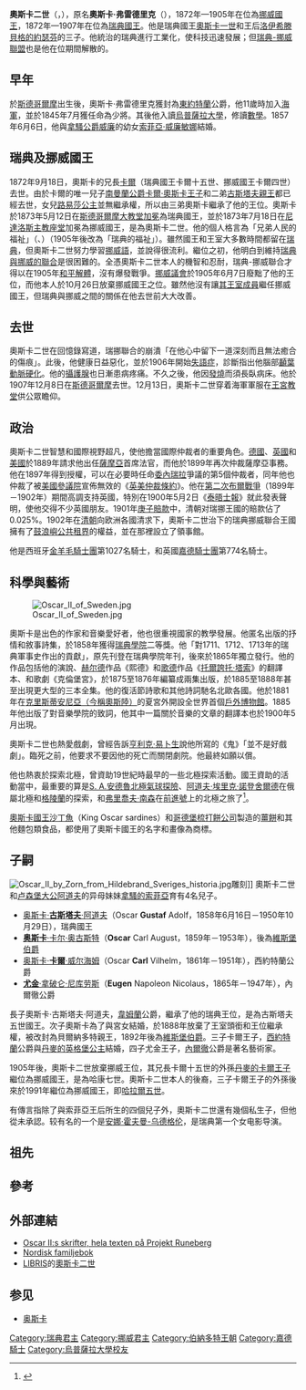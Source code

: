 {{noteTA
|1=zh:貝爾納多特; zh-hant:伯納多特
}}
{{Infobox Royalty
| name         = 奧斯卡二世
| image        = King Oscar II of Sweden in uniform.png
| caption      = 奧斯卡二世
| succession   = [[瑞典君主列表|瑞典國王]]
| reign        = 1872年9月18日-1907年12月8日（{{age in years and days|1872|9|18|1907|12|8|age=no}}）
| predecessor  = [[卡爾十五世|卡爾十五世]]
| successor    = [[古斯塔夫五世|古斯塔夫五世]]
| coronation   = 1873年5月12日
| succession1  = [[挪威君主列表|挪威國王]]
| reign1       = 1872年9月18日-1905年10月26日（{{age in years and days|1872|9|18|1905|10|26|age=no}}）
| predecessor1 = [[卡爾十五世|卡爾四世]]
| successor1   = [[哈康七世|哈康七世]]
| coronation1  = 1873年7月18日
| birth_date   = {{Birth date|1829|1|21|df=y}}
| birth_place  = {{flagicon image|Swedish and Norwegian merchant flag 1818-1844.svg}} [[瑞典-挪威|瑞典]][[斯德哥爾摩王宮|斯德哥爾摩王宮]]
| death_date   = {{death date and age|1907|12|8|1829|1|21|df=y}}
| death_place  = {{SWE}}[[斯德哥爾摩王宮|斯德哥爾摩王宮]]
| burial_date  = 1907年12月19日
| burial_place = [[騎士島教堂|騎士島教堂]]
| full name    = 奧斯卡·弗雷德里克
| spouse       = [[拿騷的索菲亞|拿騷的索菲亞]]
| issue        = 瑞典國王[[古斯塔夫五世|古斯塔夫五世]]<br>哥得蘭公爵[[奥斯卡·贝尔纳多特|奧斯卡王子]]<br>西約特蘭公爵[[卡爾王子_(西約特蘭公爵)|卡爾王子]]<br>內爾澈公爵[[尤金王子_(内尔彻公爵)|尤金王子]]
| house        = [[貝爾納多特王朝|貝爾納多特王朝]]
| father       = [[奧斯卡一世|奧斯卡一世]]
| mother       = [[洛伊希滕貝格的約瑟芬|洛伊希滕貝格的約瑟芬]]
}}

'''奧斯卡二世'''（{{lang|sv|'''Oscar II'''}}，{{bd|1829年|1月21日|1907年|12月8日|catIdx=O}}），原名'''奧斯卡·弗雷德里克'''（{{lang|sv|Oscar Frederik}}），1872年—1905年在位為[[挪威君主列表|挪威國王]]，1872年—1907年在位為[[瑞典君主列表|瑞典國王]]。他是瑞典國王[[奧斯卡一世|奧斯卡一世]]和王后[[洛伊希滕貝格的約瑟芬|洛伊希滕貝格的約瑟芬]]的三子。他統治的瑞典進行工業化，使科技迅速發展；但[[瑞典-挪威聯盟|瑞典-挪威聯盟]]也是他在位期間解散的。

== 早年 ==
於[[斯德哥爾摩|斯德哥爾摩]]出生後，奧斯卡·弗雷德里克獲封為[[東約特蘭|東約特蘭]]公爵，他11歲時加入[[瑞典海軍|海軍]]，並於1845年7月獲任命為少將。其後他入讀[[烏普薩拉大學|烏普薩拉大學]]，修讀[[數學|數學]]。1857年6月6日，他與[[威廉_(拿騷公爵)|拿騷公爵威廉]]的幼女[[拿騷的索菲亞|索菲亞·威廉敏娜]]結婚。

== 瑞典及挪威國王 ==
1872年9月18日，奧斯卡的兄長[[卡爾十五世|卡爾]]（瑞典國王卡爾十五世、挪威國王卡爾四世）去世。由於卡爾的唯一兒子[[南曼蘭公爵卡爾·奧斯卡王子|南曼蘭公爵卡爾·奧斯卡王子]]和二弟[[古斯塔夫親王|古斯塔夫親王]]都已經去世，女兒[[瑞典的路易丝公主|路易莎公主]]並無繼承權，所以由三弟奧斯卡繼承了他的王位。奧斯卡於1873年5月12日在[[斯德哥爾摩大教堂|斯德哥爾摩大教堂]][[加冕|加冕]]為瑞典國王，並於1873年7月18日在[[尼達洛斯主教座堂|尼達洛斯主教座堂]]加冕為挪威國王，是為奧斯卡二世。他的個人格言為「兄弟人民的福祉」（{{lang-sv|Brödrafolkens väl}}、{{lang-no|Broderfolkenes Vel}}）（1905年後改為「瑞典的福祉」{{lang|sv|Sveriges väl}}）。雖然國王和王室大多數時間都留在[[瑞典|瑞典]]，但奧斯卡二世努力學習[[挪威語|挪威語]]，並說得很流利。繼位之初，他明白到維持[[瑞典-挪威聯合|瑞典與挪威的聯合]]是很困難的。全憑奧斯卡二世本人的機智和忍耐，瑞典-挪威聯合才得以在1905年[[瑞典-挪威聯合解體|和平解體]]，沒有爆發戰爭。[[挪威議會|挪威議會]]於1905年6月7日廢黜了他的王位，而他本人於10月26日放棄挪威國王之位。雖然他沒有讓[[貝爾納多特王朝|其王室成員]]繼任挪威國王，但瑞典與挪威之間的關係在他去世前大大改善。

== 去世 ==
奧斯卡二世在回憶錄寫道，瑞挪聯合的崩潰「在他心中留下一道深刻而且無法癒合的傷痕」。此後，他健康日益惡化，並於1906年開始[[失語症|失語症]]，診斷指出他腦部[[顳葉|顳葉]][[動脈硬化|動脈硬化]]。他的[[攝護腺|攝護腺]]也日漸患病疼痛。不久之後，他因[[發燒|發燒]]而須長臥病床。他於1907年12月8日在[[斯德哥爾摩|斯德哥爾摩]]去世。12月13日，奧斯卡二世穿着海軍軍服在[[斯德哥爾摩王宮|王宮教堂]]供公眾瞻仰。

== 政治 ==
奧斯卡二世智慧和國際視野超凡，使他擔當國際仲裁者的重要角色。[[德國|德國]]、[[英國|英國]]和[[美國|美國]]於1889年請求他出任[[薩摩亞|薩摩亞]]首席法官，而他於1899年再次仲裁薩摩亞事務。他在1897年得到授權，可以在必要時任命[[委內瑞拉|委內瑞拉]]爭議的第5個仲裁者，同年他也仲裁了被[[美國參議院|美國參議院]]宣佈無效的《[[英美仲裁條約|英美仲裁條約]]》。他在[[第二次布爾戰爭|第二次布爾戰爭]]（1899年－1902年）期間高調支持英國，特別在1900年5月2日《[[泰晤士報|泰晤士報]]》就此發表聲明，使他交得不少英國朋友。1901年[[庚子賠款|庚子賠款]]中，清朝对瑞挪王國的賠款佔了0.025%。1902年在[[清朝|清朝]]向欧洲各國清求下，奧斯卡二世治下的瑞典挪威聯合王國擁有了[[鼓浪嶼公共租界|鼓浪嶼公共租界]]的權益，並在那裡設立了領事館。

他是西班牙[[金羊毛騎士團|金羊毛騎士團]]第1027名騎士，和英國[[嘉德騎士團|嘉德騎士團]]第774名騎士。

== 科學與藝術 ==
[[File:Oscar_II_of_Sweden.jpg|thumb]]

奧斯卡是出色的作家和音樂愛好者，他也很重視國家的教學發展。他匿名出版的抒情和敘事詩集，於1858年獲得[[瑞典學院|瑞典學院]]二等獎。他「對1711、1712、1713年的瑞典軍事史作出的貢獻」，原先刊登在瑞典學院年刊，後來於1865年獨立發行。他的作品包括他的演說、[[赫尔德|赫尔德]]作品《熙德》和[[歌德|歌德]]作品《[[托爾誇托·塔索|托爾誇托·塔索]]》的翻譯本、和歌劇《克倫堡宮》，於1875至1876年編纂成兩集出版，於1885至1888年甚至出現更大型的三本全集。他的復活節詩歌和其他詩詞馳名北歐各國。他於1881年在[[奧斯陸|克里斯蒂安尼亞（今稱奧斯陸）]]的夏宮外開設全世界首個[[戶外博物館|戶外博物館]]。1885年他出版了對音樂學院的致詞，他其中一篇關於音樂的文章的翻譯本也於1900年5月出現。

奧斯卡二世也熱愛戲劇，曾經告訴[[亨利克·易卜生|亨利克·易卜生]]說他所寫的《鬼》「並不是好戲劇」。臨死之前，他要求不要因他的死亡而關閉劇院。他最終如願以償。

他也熱衷於探索北極，曾資助19世紀時最早的一些北極探索活動。國王資助的活動當中，最重要的算是[[1897年S._A.安德魯北極氣球探險|S. A.安德魯北極氣球探險]]、[[阿道夫·埃里克·諾登舍爾德|阿道夫·埃里克·諾登舍爾德]]在俄屬北極和[[格陵蘭|格陵蘭]]的探索，和[[弗里喬夫·南森|弗里喬夫·南森]]在[[前進號|前進號]]上的北極之旅了<ref>{{Cite web |url=http://www.lib.helsinki.fi/tietolinja/0199/nordensk.html |title=Maire Aho: A.E. Nordenskiöld Collection included in the Unesco Memory of the World Program - Tietolinja News 1/1999 |access-date=2009-08-13 |archive-date=2007-07-07 |archive-url=https://web.archive.org/web/20070707232447/http://www.lib.helsinki.fi/tietolinja/0199/nordensk.html |dead-url=no }}</ref>。 

[[奧斯卡國王沙丁魚|奧斯卡國王沙丁魚]]（King Oscar sardines）和[[哥德堡梳打餅公司|哥德堡梳打餅公司]]製造的[[薑餅|薑餅]]和其他麵包類食品，都使用了奧斯卡國王的名字和畫像為商標。

== 子嗣 ==
[[File:Oscar_II_by_Zorn_from_Hildebrand_Sveriges_historia.jpg|thumb]]雕刻</small>]]
奧斯卡二世和[[阿道夫_(盧森堡大公)|卢森堡大公阿道夫]]的异母妹妹[[拿騷的索菲亞|拿騷的索菲亞]]育有4名兒子。
* [[古斯塔夫五世|奥斯卡·'''古斯塔夫'''·阿道夫]]（Oscar '''Gustaf''' Adolf，1858年6月16日－1950年10月29日），瑞典國王
* [[奧斯卡·贝尔纳多特|'''奥斯卡'''·卡尔·奥古斯特]]（'''Oscar''' Carl August，1859年－1953年），後為[[維斯堡伯爵|維斯堡伯爵]]
* [[卡爾王子_(西約特蘭公爵)|奥斯卡·'''卡爾'''·威尔海姆]]（Oscar '''Carl''' Vilhelm，1861年－1951年），西約特蘭公爵
* [[尤金王子_(内尔彻公爵)|'''尤金'''·拿破仑·尼库劳斯]]（'''Eugen''' Napoleon Nicolaus，1865年－1947年），內爾徹公爵

長子奧斯卡·古斯塔夫·阿道夫，[[韋姆蘭|韋姆蘭]]公爵，繼承了他的瑞典王位，是為古斯塔夫五世國王。次子奧斯卡為了與宮女結婚，於1888年放棄了王室頭銜和王位繼承權，被改封為貝爾納多特親王，1892年後為[[維斯堡伯爵|維斯堡伯爵]]。三子卡爾王子，[[西約特蘭|西約特蘭]]公爵與[[英格公主|丹麥的英格堡公主]]結婚，四子尤金王子，[[內爾徹|內爾徹]]公爵是著名藝術家。

1905年後，奧斯卡二世放棄挪威王位，其兄長卡爾十五世的外孫[[哈康七世|丹麥的卡爾王子]]繼位為挪威國王，是為哈康七世。奧斯卡二世本人的後裔，三子卡爾王子的外孫後來於1991年繼位為挪威國王，即[[哈拉爾五世|哈拉爾五世]]。

有傳言指除了與索菲亞王后所生的四個兒子外，奧斯卡二世還有幾個私生子，但他從未承認。较有名的一个是[[安娜·霍夫曼-乌德格伦|安娜·霍夫曼-乌德格伦]]，是瑞典第一个女电影导演。

==祖先==
{{Ahnentafel top|先祖}}<center>
{{ahnentafel-compact5
| style = font-size: 85%; 
|boxstyle_1=background-color: #ddf;
|boxstyle_2=background-color: #fdd;
|boxstyle_3=background-color: #ffc;
|boxstyle_4=background-color: #dfd;
|1='''瑞典和挪威國王奧斯卡二世'''
|2='''父：'''瑞典國王[[奧斯卡一世|奧斯卡一世]]
|3='''母：'''瑞典王后[[洛伊希滕貝格的約瑟芬|約瑟芬]]
|4='''祖父：'''瑞典國王[[卡爾十四世·約翰|卡爾十四世·約翰]]
|5='''祖母：'''瑞典王后[[德茜蕾·克拉里|德茜蕾·克拉里]]
|6='''外祖父：'''[[歐仁·德·博阿爾內|歐仁·德·博阿爾內]]
|7='''外祖母：'''[[奧古斯塔_(巴伐利亞公主)|巴伐利亞的奧古斯塔]]
|8='''曾祖父：'''亨利·伯納多特
|9='''曾祖母：'''讓娜·聖讓
|10='''外曾祖父：'''{{le|法蘭索瓦·克拉里|François Clary}}
|11='''外曾祖母：'''法蘭索瓦絲·羅絲·索米斯
|12='''外曾祖父：'''[[亞歷山大·德·博阿爾內|亞歷山大·德·博阿爾內]]
|13='''外曾祖母：'''[[約瑟芬·德·博阿爾內|約瑟芬·德·博阿爾內]]
|14='''外曾祖父：'''巴伐利亞國王[[馬克西米利安一世_(巴伐利亞國王)|馬克西米利安一世]]
|15='''外曾祖母：'''黑森-達姆施塔特的[[黑森-達姆施塔特的奧古斯塔·威廉明妮|奧古斯塔·威廉明妮]]
}}</center>
{{ahnentafel bottom}}

== 參考 ==
{{Commons|Oscar II av Sverige}}
{{reflist}} 

== 外部連結 ==
* [http://runeberg.org/oscar2/ Oscar II:s skrifter, hela texten på Projekt Runeberg] {{Wayback|url=http://runeberg.org/oscar2/ |date=20210207084332 }}
* [http://runeberg.org/nfbt/0543.html Nordisk familjebok]{{Wayback|url=http://runeberg.org/nfbt/0543.html |date=20090813185613 }}
* [[LIBRIS|LIBRIS]]的[http://libris.kb.se/hitlist.jsp?q=f%C3%B6rf%3A%28Oskar+II%2C+kung+av+Sverige+och+Norge%2C+1829-1907%29 奧斯卡二世] {{Wayback|url=http://libris.kb.se/hitlist.jsp?q=f%C3%B6rf%3A%28Oskar+II%2C+kung+av+Sverige+och+Norge%2C+1829-1907%29 |date=20210308055707 }}

== 参见 ==
* [[奥斯卡|奥斯卡]]

{{start box}}
{{s-hou|[[貝爾納多特王朝|貝爾納多特王朝]]|1829年|1月21日|1907年|12月8日|name=Oscar II}}
{{s-reg|}}
{{s-bef|rows=2|before=[[卡爾十五世|卡爾十五世（瑞典）<br />，卡爾四世（挪威）]]}}
{{s-ttl|title=[[瑞典國王|瑞典國王]]|years=1872年–1907年}}
{{s-aft|after=[[古斯塔夫五世|古斯塔夫五世]]}}
{{s-ttl|title=[[挪威國王|挪威國王]]|years=1872年–1905年}}
{{s-aft|after=[[哈康七世|哈康七世]]}}
{{end box}}

{{瑞典君主}}
{{挪威君主}}
{{德意志帝國元帥}}
{{Authority control}}
{{DEFAULTSORT: Oscar 02}}
[[Category:瑞典君主|Category:瑞典君主]]
[[Category:挪威君主|Category:挪威君主]]
[[Category:伯納多特王朝|Category:伯納多特王朝]]
[[Category:嘉德騎士|Category:嘉德騎士]]
[[Category:烏普薩拉大學校友|Category:烏普薩拉大學校友]]